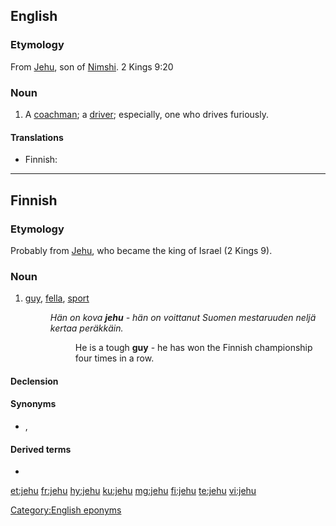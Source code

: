 {{also|Jehu}}
==English==

===Etymology===
From [[Jehu]], son of [[Nimshi]]. 2 Kings 9:20

===Noun===
{{en-noun|jehus}}

# {{lb|en|colloquial}} A [[coachman]]; a [[driver]]; especially, one who drives furiously.

====Translations====
{{trans-top|colloquial term for driver}}
* Finnish: {{t+|fi|suhari}}
{{trans-mid}}
{{trans-bottom}}

[[Category:English eponyms]]

----

==Finnish==

===Etymology===
Probably from [[Jehu]], who became the king of Israel (2 Kings 9).

===Noun===
{{fi-noun}}

# [[guy]], [[fella]], [[sport]] {{gloss|normally with an attribute, man who behaves or reacts in an admirable manner}}
#: ''Hän on kova '''jehu''' - hän on voittanut Suomen mestaruuden neljä kertaa peräkkäin.''
#:: He is a tough '''guy''' - he has won the Finnish championship four times in a row.

====Declension====
{{fi-decl-valo|jeh|||u|a}}

====Synonyms====
* {{l|fi|jätkä}}, {{l|fi|kaveri}}

====Derived terms====
* {{l|fi|pääjehu}}

[[et:jehu]]
[[fr:jehu]]
[[hy:jehu]]
[[ku:jehu]]
[[mg:jehu]]
[[fi:jehu]]
[[te:jehu]]
[[vi:jehu]]
